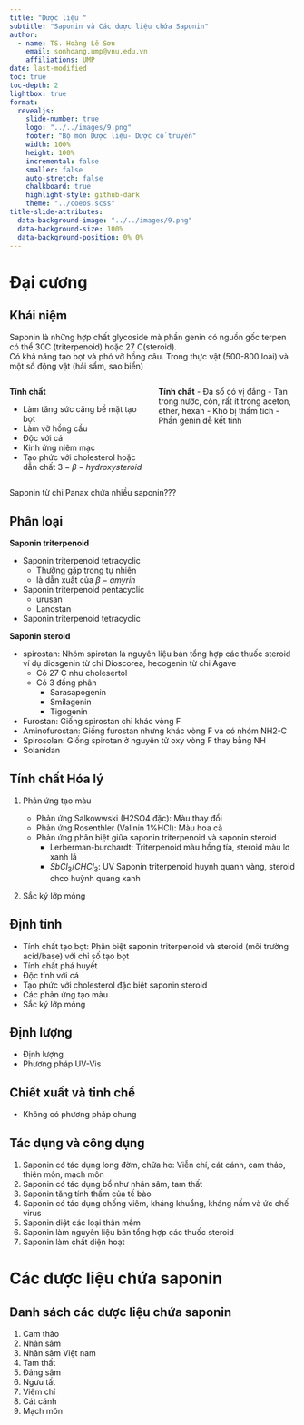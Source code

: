 ```yaml
---
title: "Dược liệu "
subtitle: "Saponin và Các dược liệu chứa Saponin"
author:
  - name: TS. Hoàng Lê Sơn
    email: sonhoang.ump@vnu.edu.vn
    affiliations: UMP
date: last-modified
toc: true
toc-depth: 2
lightbox: true
format: 
  revealjs:
    slide-number: true
    logo: "../../images/9.png"
    footer: "Bộ môn Dược liệu- Dược cổ truyền"
    width: 100%
    height: 100%
    incremental: false
    smaller: false
    auto-stretch: false
    chalkboard: true
    highlight-style: github-dark
    theme: "../coeos.scss"
title-slide-attributes: 
  data-background-image: "../../images/9.png"
  data-background-size: 100%
  data-background-position: 0% 0%
---
```


# Đại cương
## Khái niệm
::: {.callout-important title="Khái niệm"}
Saponin là những hợp chất glycoside mà phần genin có nguồn gốc terpen có thể 30C (triterpenoid) hoặc 27 C(steroid).\
Có khả năng tạo bọt và phó vỡ hồng câu.
Trong thực vật (500-800 loài) và một số động vật (hải sẩm, sao biển)
:::
:::: {.columns}
::: {.column width="50%" .nonincremental}
**Tính chất**

- Làm tăng sức căng bề mặt tạo bọt
- Làm vỡ hồng cầu
- Độc với cá
- Kinh ứng niêm mạc
- Tạo phức với cholesterol hoặc dẫn chất $3- \beta -hydroxysteroid$
:::

::: {.column width="50%" .nonincremental}
**Tính chất**
- Đa số có vị đắng
- Tan trong nước, còn, rất ít trong aceton, ether, hexan
- Khó bị thẩm tích
- Phần genin dễ kết tinh
:::

::::

::: {.callout-important title="Chú ý"}
Saponin từ chi Panax chứa nhiều saponin???
:::
## Phân loại

**Saponin triterpenoid**

- Saponin triterpenoid tetracyclic
    - Thường gặp trong tự nhiên
    - là dẫn xuất của $\beta - amyrin$
- Saponin triterpenoid pentacyclic
    - urusan
    - Lanostan
- Saponin triterpenoid tetracyclic

**Saponin steroid**

- spirostan: Nhóm spirotan là nguyên liệu bán tổng hợp các thuốc steroid ví dụ diosgenin từ chi Dioscorea, hecogenin từ chi Agave
    - Có 27 C như cholesertol
    - Có 3 đồng phân 
        - Sarasapogenin
        - Smilagenin
        - Tigogenin
- Furostan: Giống spirostan chỉ khác vòng F
- Aminofurostan: Giống furostan nhưng khác vòng F và có nhóm NH2-C
- Spirosolan: Giống spirotan ở nguyên tử oxy vòng F thay bằng NH
- Solanidan

## Tính chất Hóa lý

1. Phản ứng tạo màu

    - Phản ứng Salkowwski (H2SO4 đặc): Màu thay đổi
    - Phản ứng Rosenthler (Valinin 1%HCl): Màu hoa cà
    - Phản ứng phân biệt giữa saponin triterpenoid và saponin steroid
        - Lerberman-burchardt: Triterpenoid màu hồng tía, steroid màu lơ xanh lá
        - $SbCl_3/CHCl_3$: UV Saponin triterpenoid huynh quanh vàng, steroid chco huỳnh quang xanh

2. Sắc ký lớp mỏng

## Định tính 
- Tính chất tạo bọt: Phân biệt saponin triterpenoid và steroid (môi trường acid/base) với chỉ số tạo bọt
- Tính chất phá huyết 
- Độc tính với cá
- Tạo phức với cholesterol đặc biệt saponin steroid
- Các phản ứng tạo màu 
- Sắc ký lớp mỏng

## Định lượng 
- Định lượng
- Phương pháp UV-Vis

## Chiết xuất và tinh chế 
- Không có phương pháp chung 

## Tác dụng và công dụng 
1. Saponin có tác dụng long đờm, chữa ho: Viễn chí, cát cánh, cam thảo, thiên môn, mạch môn
2. Saponin có tác dụng bổ như nhân sâm, tam thất 
3. Saponin tăng tính thấm của tế bào 
4. Saponin có tác dụng chống viêm, kháng khuẩng, kháng nấm và ức chế virus
5. Saponin diệt các loại thân mềm
6. Saponin làm nguyên liệu bán tổng hợp các thuốc steroid
7. Saponin làm chất diện hoạt 

# Các dược liệu chứa saponin

## Danh sách các dược liệu chứa saponin 
1. Cam thảo
2. Nhân sâm
3. Nhân sâm Việt nam
4. Tam thất
5. Đảng sâm
6. Ngưu tất
7. Viêm chí
8. Cát cánh
9. Mạch môn
